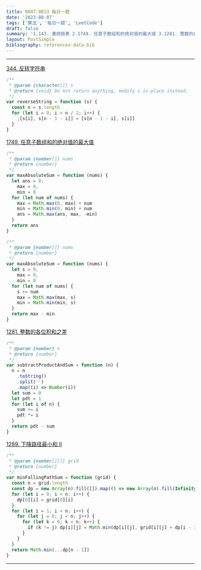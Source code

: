 ```yaml
---
title: 0807-0813 每日一题
date: '2023-08-07'
tags: ['算法', '每日一题', 'LeetCode']
draft: false
summary: '1.143. 重排链表 2.1749. 任意子数组和的绝对值的最大值 3.1281. 整数的各位积和之差 4.1289. 下降路径最小和  II'
layout: PostSimple
bibliography: references-data.bib
---
```


---

[344. 反转字符串](https://leetcode.cn/problems/reverse-string/submissions/)

```js
/**
 * @param {character[]} s
 * @return {void} Do not return anything, modify s in-place instead.
 */
var reverseString = function (s) {
  const n = s.length
  for (let i = 0; i < n / 2; i++) {
    ;[s[i], s[n - 1 - i]] = [s[n - 1 - i], s[i]]
  }
}
```

[1749. 任意子数组和的绝对值的最大值](https://leetcode.cn/problems/maximum-absolute-sum-of-any-subarray/description/)

```js
/**
 * @param {number[]} nums
 * @return {number}
 */
var maxAbsoluteSum = function (nums) {
  let ans = 0,
    max = 0,
    min = 0
  for (let num of nums) {
    max = Math.max(0, max) + num
    min = Math.min(0, min) + num
    ans = Math.max(ans, max, -min)
  }
  return ans
}

/**
 * @param {number[]} nums
 * @return {number}
 */
var maxAbsoluteSum = function (nums) {
  let s = 0,
    max = 0,
    min = 0
  for (let num of nums) {
    s += num
    max = Math.max(max, s)
    min = Math.min(min, s)
  }
  return max - min
}
```

[1281. 整数的各位积和之差](https://leetcode.cn/problems/subtract-the-product-and-sum-of-digits-of-an-integer/)

```js
/**
 * @param {number} n
 * @return {number}
 */
var subtractProductAndSum = function (n) {
  n = n
    .toString()
    .split('')
    .map((i) => Number(i))
  let sum = 0
  let pdt = 1
  for (let i of n) {
    sum += i
    pdt *= i
  }
  return pdt - sum
}
```

[1289. 下降路径最小和 II](https://leetcode.cn/problems/minimum-falling-path-sum-ii/)

```js
/**
 * @param {number[][]} grid
 * @return {number}
 */
var minFallingPathSum = function (grid) {
  const n = grid.length
  const dp = new Array(n).fill([]).map(() => new Array(n).fill(Infinity))
  for (let i = 0; i < n; i++) {
    dp[0][i] = grid[0][i]
  }
  for (let i = 1; i < n; i++) {
    for (let j = 0; j < n; j++) {
      for (let k = 0; k < n; k++) {
        if (k != j) dp[i][j] = Math.min(dp[i][j], grid[i][j] + dp[i - 1][k])
      }
    }
  }
  return Math.min(...dp[n - 1])
}
```

---
